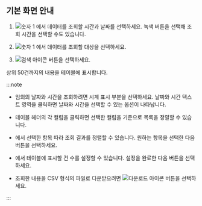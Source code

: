 ## 기본 화면 안내

<InDoc product='postgresql,mysql,cubird'><ProdImg img='db-database-sql-stat.png' desc='SQL 통계' /></InDoc>

<InDoc product='oracle,oracle-v1,oracle-pro'><ImgLang img='db-database-sql-stat-oracle-pro.png' desc='SQL 통계' /></InDoc>

<InDoc product='altibase'><ImgLang img='db-database-sql-stat-altibase.png' desc='SQL 통계' /></InDoc>

<InDoc product='mssql'><ImgLang img='db-database-sql-stat-mssql.png' desc='SQL 통계' /></InDoc>

<InDoc product='tibero'><ImgLang img='db-database-sql-stat-tibero.png' desc='SQL 통계' /></InDoc>

<InDoc product='cubrid'><ImgLang img='db-database-sql-stat-cubrid.png' desc='SQL 통계' /></InDoc>

1. ![숫자 1](/img/number-01.png) <Cmdname sid="time" className="uitext" />에서 데이터를 조회할 시간과 날짜를 선택하세요. 녹색 버튼을 선택해 조회 시간을 선택할 수도 있습니다.

1. ![숫자 1](/img/number-01.png) <Cmdname sid="instance" className="uitext" />에서 데이터를 조회할 대상을 선택하세요.

1. ![검색 아이콘](/img/ico-btn-search.png) 버튼을 선택하세요.

상위 50건까지의 내용을 테이블에 표시합니다.

:::note

* 임의의 날짜와 시간을 조회하려면 시계 표시 부분을 선택하세요. 날짜와 시간 텍스트 영역을 클릭하면 날짜와 시간을 선택할 수 있는 옵션이 나타납니다.

* 테이블 헤더의 각 컬럼을 클릭하면 선택한 컬럼을 기준으로 목록을 정렬할 수 있습니다.

* <Cmdname sid="TTL07772" className="uitext" />에서 선택한 항목 따라 조회 결과를 정렬할 수 있습니다. 원하는 항목을 선택한 다음 <LinkImage img="ico-btn-search.png" className="ico" /> 버튼을 선택하세요.

* <Cmdname sid="TTL07773" className="uitext" />에서 테이블에 표시할 건 수를 설정할 수 있습니다. 설정을 완료한 다음 <LinkImage img="ico-btn-search.png" className="ico" /> 버튼을 선택하세요.

* 조회한 내용을 CSV 형식의 파일로 다운받으려면 ![다운로드 아이콘](/img/ico-download.svg) 버튼을 선택하세요.

:::
